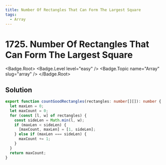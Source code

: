 ```yaml
---
title: Number Of Rectangles That Can Form The Largest Square
tags:
  - Array
---
```


# 1725. Number Of Rectangles That Can Form The Largest Square

<Badge.Root>
  <Badge.Level level="easy" />
  <Badge.Topic name="Array" slug="array" />
</Badge.Root>

## Solution

```typescript filename="solution.ts" copy
export function countGoodRectangles(rectangles: number[][]): number {
  let maxLen = 0;
  let maxCount = 0;
  for (const [l, w] of rectangles) {
    const sideLen = Math.min(l, w);
    if (maxLen < sideLen) {
      [maxCount, maxLen] = [1, sideLen];
    } else if (maxLen === sideLen) {
      maxCount += 1;
    }
  }
  return maxCount;
}
```

<ProblemLink
  codingSite="leetcode"
  href="https://leetcode.com/problems/number-of-rectangles-that-can-form-the-largest-square"
  title="Number Of Rectangles That Can Form The Largest Square"
/>
